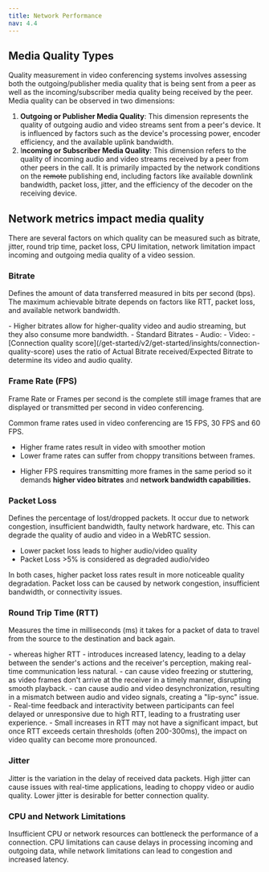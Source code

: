 ```yaml
---
title: Network Performance
nav: 4.4
---
```


## Media Quality Types

Quality measurement in video conferencing systems involves assessing both the outgoing/publisher media quality that is being sent from a peer as well as the incoming/subscriber media quality being received by the peer. Media quality can be observed in two dimensions:

1. **Outgoing or Publisher Media Quality**: This dimension represents the quality of outgoing audio and video streams sent from a peer's device. It is influenced by factors such as the device's processing power, encoder efficiency, and the available uplink bandwidth.
2. I**ncoming or Subscriber Media Quality**: This dimension refers to the quality of incoming audio and video streams received by a peer from other peers in the call. It is primarily impacted by the network conditions on the ~~remote~~ publishing end, including factors like available downlink bandwidth, packet loss, jitter, and the efficiency of the decoder on the receiving device.

## Network metrics impact media quality

There are several factors on which quality can be measured such as bitrate, jitter, round trip time, packet loss, CPU limitation, network limitation impact incoming and outgoing media quality of a video session.

### Bitrate

Defines the amount of data transferred measured in bits per second (bps). The maximum achievable bitrate depends on factors like RTT, packet loss, and available network bandwidth.

<Callout title="Bitrate and audio/video quality">
- Higher bitrates allow for higher-quality video and audio streaming, but they also consume more bandwidth.
- Standard Bitrates
    - Audio:
    - Video:
- [Connection quality score](/get-started/v2/get-started/insights/connection-quality-score) uses the ratio of Actual Bitrate received/Expected Bitrate to determine its video and audio quality.

</Callout>

    

### Frame Rate (FPS)

Frame Rate or Frames per second is the complete still image frames that are displayed or transmitted per second in video conferencing.

Common frame rates used in video conferencing are 15 FPS, 30 FPS and 60 FPS. 

- Higher frame rates result in video with smoother motion
- Lower frame rates can suffer from choppy transitions between frames.

<Callout title ="Frame rates and video quality">

- Higher FPS requires transmitting more frames in the same period so it demands **higher video bitrates** and **network bandwidth capabilities.**
</Callout>

### Packet Loss

Defines the percentage of lost/dropped packets. It occur due to network congestion, insufficient bandwidth, faulty network hardware, etc. This can degrade the quality of audio and video in a WebRTC session.

<Callout title="Packet loss and quality">

- Lower packet loss leads to higher audio/video quality
- Packet Loss >5% is considered as degraded audio/video
</Callout>


In both cases, higher packet loss rates result in more noticeable quality degradation. Packet loss can be caused by network congestion, insufficient bandwidth, or connectivity issues.

### **Round Trip Time (RTT)**

Measures the time in milliseconds (ms) it takes for a packet of data to travel from the source to the destination and back again. 

<Callout title="A lower RTT represents better connection quality">
    - whereas higher RTT
        - introduces increased latency, leading to a delay between the sender's actions and the receiver's perception, making real-time communication less natural.
        - can cause video freezing or stuttering, as video frames don't arrive at the receiver in a timely manner, disrupting smooth playback.
        - can cause audio and video desynchronization, resulting in a mismatch between audio and video signals, creating a "lip-sync" issue.
    - Real-time feedback and interactivity between participants can feel delayed or unresponsive due to high RTT, leading to a frustrating user experience.
    - Small increases in RTT may not have a significant impact, but once RTT exceeds certain thresholds (often 200-300ms), the impact on video quality can become more pronounced.
</Callout>



### Jitter

Jitter is the variation in the delay of received data packets. High jitter can cause issues with real-time applications, leading to choppy video or audio quality. Lower jitter is desirable for better connection quality.


### CPU and Network Limitations

Insufficient CPU or network resources can bottleneck the performance of a connection. CPU limitations can cause delays in processing incoming and outgoing data, while network limitations can lead to congestion and increased latency.